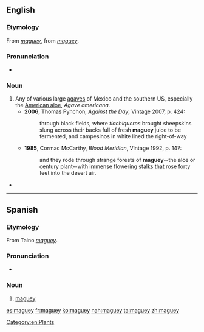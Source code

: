 ==English==

===Etymology===
From {{etyl|es}} ''[[#Spanish|maguey]]'', from {{etyl|tnq}} ''[[#Taino|maguey]]''.

===Pronunciation===
* {{IPA|/məˈɡeɪ/}}

===Noun===
{{en-noun}}

# Any of various large [[agave]]s of Mexico and the southern US, especially the [[American aloe]], ''Agave americana''.
#* '''2006''', Thomas Pynchon, ''Against the Day'', Vintage 2007, p. 424:
#*: through black fields, where ''tlachiqueros'' brought sheepskins slung across their backs full of fresh '''maguey''' juice to be fermented, and campesinos in white lined the right-of-way
#* '''1985''', Cormac McCarthy, ''Blood Meridian'', Vintage 1992, p. 147:
#*: and they rode through strange forests of '''maguey'''--the aloe or century plant--with immense flowering stalks that rose forty feet into the desert air.
* {{seeCites}}

[[Category:en:Plants]]

----

==Spanish==

===Etymology===
From Taino ''[[#Taino|maguey]]''.

===Pronunciation===
* {{IPA|/maˈɡej/|lang=es}}

===Noun===
{{es-noun|m|plural=magueyes}}

# [[#English|maguey]]

[[es:maguey]]
[[fr:maguey]]
[[ko:maguey]]
[[nah:maguey]]
[[ta:maguey]]
[[zh:maguey]]